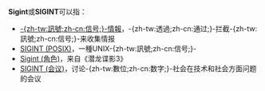 '''Sigint'''或'''SIGINT'''可以指：

* [[信号情报|-{zh-tw:訊號;zh-cn:信号;}-情報]]，-{zh-tw:透過;zh-cn:通过;}-拦截-{zh-tw:訊號;zh-cn:信号;}-来收集情报
* [[SIGINT_(POSIX)|SIGINT (POSIX)]]，一種UNIX-{zh-tw:訊號;zh-cn:信号;}-
* [[潜龙谍影系列角色列表#Sigint|Sigint (角色)]]，来自《潜龙谍影3》
* [[SIGINT_(会议)|SIGINT (会议)]]，讨论-{zh-tw:數位;zh-cn:数字;}-社会在技术和社会方面问题的会议

{{disambig|cat=非中文名称消歧义}}